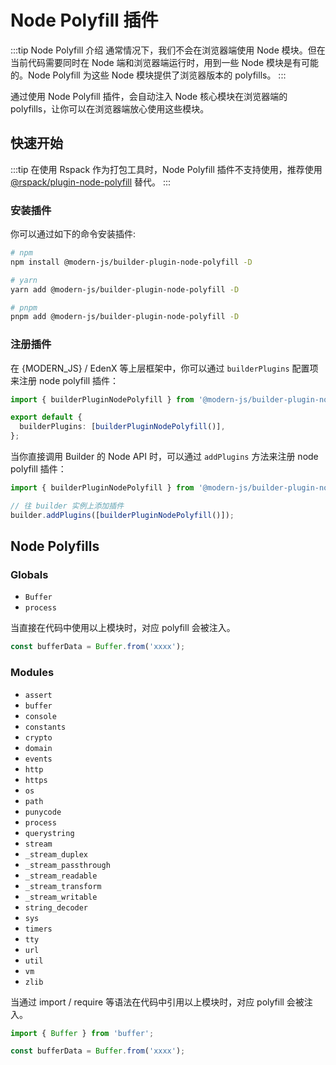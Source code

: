 # Node Polyfill 插件

:::tip Node Polyfill 介绍
通常情况下，我们不会在浏览器端使用 Node 模块。但在当前代码需要同时在 Node 端和浏览器端运行时，用到一些 Node 模块是有可能的。Node Polyfill 为这些 Node 模块提供了浏览器版本的 polyfills。
:::

通过使用 Node Polyfill 插件，会自动注入 Node 核心模块在浏览器端的 polyfills，让你可以在浏览器端放心使用这些模块。

## 快速开始

:::tip
在使用 Rspack 作为打包工具时，Node Polyfill 插件不支持使用，推荐使用 [@rspack/plugin-node-polyfill](https://www.npmjs.com/package/@rspack/plugin-node-polyfill) 替代。
:::

### 安装插件

你可以通过如下的命令安装插件:

```bash
# npm
npm install @modern-js/builder-plugin-node-polyfill -D

# yarn
yarn add @modern-js/builder-plugin-node-polyfill -D

# pnpm
pnpm add @modern-js/builder-plugin-node-polyfill -D
```

### 注册插件

在 {MODERN_JS} / EdenX 等上层框架中，你可以通过 `builderPlugins` 配置项来注册 node polyfill 插件：

```ts
import { builderPluginNodePolyfill } from '@modern-js/builder-plugin-node-polyfill';

export default {
  builderPlugins: [builderPluginNodePolyfill()],
};
```

当你直接调用 Builder 的 Node API 时，可以通过 `addPlugins` 方法来注册 node polyfill 插件：

```js
import { builderPluginNodePolyfill } from '@modern-js/builder-plugin-node-polyfill';

// 往 builder 实例上添加插件
builder.addPlugins([builderPluginNodePolyfill()]);
```

## Node Polyfills

### Globals

- `Buffer`
- `process`

当直接在代码中使用以上模块时，对应 polyfill 会被注入。

```ts
const bufferData = Buffer.from('xxxx');
```

### Modules

- `assert`
- `buffer`
- `console`
- `constants`
- `crypto`
- `domain`
- `events`
- `http`
- `https`
- `os`
- `path`
- `punycode`
- `process`
- `querystring`
- `stream`
- `_stream_duplex`
- `_stream_passthrough`
- `_stream_readable`
- `_stream_transform`
- `_stream_writable`
- `string_decoder`
- `sys`
- `timers`
- `tty`
- `url`
- `util`
- `vm`
- `zlib`

当通过 import / require 等语法在代码中引用以上模块时，对应 polyfill 会被注入。

```ts
import { Buffer } from 'buffer';

const bufferData = Buffer.from('xxxx');
```
